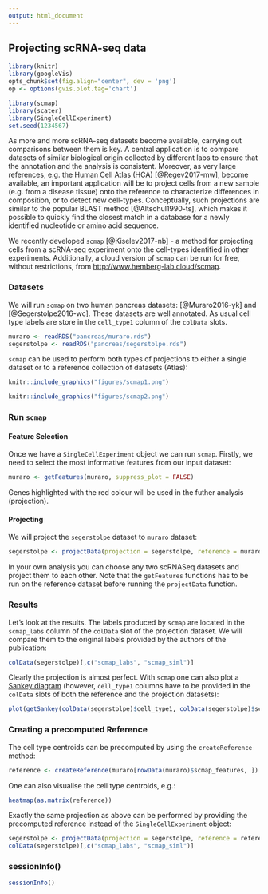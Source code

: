 ```yaml
---
output: html_document
---
```


## Projecting scRNA-seq data

```r
library(knitr)
library(googleVis)
opts_chunk$set(fig.align="center", dev = 'png')
op <- options(gvis.plot.tag='chart')
```
```r
library(scmap)
library(scater)
library(SingleCellExperiment)
set.seed(1234567)
```

As more and more scRNA-seq datasets become available, carrying out comparisons between them is key. A central application is to compare datasets of similar biological origin collected by different labs to ensure that the annotation and the analysis is consistent. Moreover, as very large references, e.g. the Human Cell Atlas (HCA) [@Regev2017-mw], become available, an important application will be to project cells from a new sample (e.g. from a disease tissue) onto the reference to characterize differences in composition, or to detect new cell-types. Conceptually, such projections are similar to the popular BLAST method [@Altschul1990-ts], which makes it possible to quickly find the closest match in a database for a newly identified nucleotide or amino acid sequence. 

We recently developed `scmap` [@Kiselev2017-nb] - a method for projecting cells from a scRNA-seq experiment onto the cell-types identified in other experiments. Additionally, a cloud version of `scmap` can be run for free, without restrictions, from [http://www.hemberg-lab.cloud/scmap](http://www.hemberg-lab.cloud/scmap).

### Datasets

We will run `scmap` on two human pancreas datasets: [@Muraro2016-yk] and [@Segerstolpe2016-wc]. These datasets are well annotated. As usual cell type labels are store in the `cell_type1` column of the `colData` slots.
```r
muraro <- readRDS("pancreas/muraro.rds")
segerstolpe <- readRDS("pancreas/segerstolpe.rds")
```

`scmap` can be used to perform both types of projections to either a single dataset or to a reference collection of datasets (Atlas):

```r
knitr::include_graphics("figures/scmap1.png")
```

```r
knitr::include_graphics("figures/scmap2.png")
```

### Run `scmap`

#### Feature Selection
Once we have a `SingleCellExperiment` object we can run `scmap`. Firstly, we need to select the most informative features from our input dataset:
```r
muraro <- getFeatures(muraro, suppress_plot = FALSE)
```

Genes highlighted with the red colour will be used in the futher analysis (projection).

#### Projecting

We will project the `segerstolpe` dataset to `muraro` dataset:
```r
segerstolpe <- projectData(projection = segerstolpe, reference = muraro)
```

In your own analysis you can choose any two scRNASeq datasets and project them to each other. Note that the `getFeatures` functions has to be run on the reference dataset before running the `projectData` function.

### Results

Let's look at the results. The labels produced by `scmap` are located in the `scmap_labs` column of the `colData` slot of the projection dataset. We will compare them to the original labels provided by the authors of the publication:
```r
colData(segerstolpe)[,c("scmap_labs", "scmap_siml")]
```

Clearly the projection is almost perfect. With `scmap` one can also plot a [Sankey diagram](https://developers.google.com/chart/interactive/docs/gallery/sankey) (however, `cell_type1` columns have to be provided in the `colData` slots of both the reference and the projection datasets):
```r
plot(getSankey(colData(segerstolpe)$cell_type1, colData(segerstolpe)$scmap_labs))
```

### Creating a precomputed Reference

The cell type centroids can be precomputed by using the `createReference` method:
```r
reference <- createReference(muraro[rowData(muraro)$scmap_features, ])
```

One can also visualise the cell type centroids, e.g.:
```r
heatmap(as.matrix(reference))
```

Exactly the same projection as above can be performed by providing the precomputed reference instead of the `SingleCellExperiment` object:
```r
segerstolpe <- projectData(projection = segerstolpe, reference = reference)
colData(segerstolpe)[,c("scmap_labs", "scmap_siml")]
```

### sessionInfo()

```r
sessionInfo()
```



